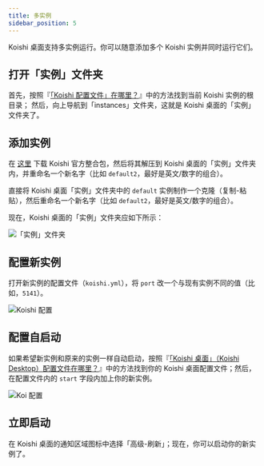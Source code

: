 ```yaml
---
title: 多实例
sidebar_position: 5
---
```



<RecipePre />

Koishi 桌面支持多实例运行。你可以随意添加多个 Koishi 实例并同时运行它们。

## 打开「实例」文件夹

首先，按照『[「Koishi 配置文件」在哪里？](/faq/6)』中的方法找到当前 Koishi 实例的根目录；
然后，向上导航到「instances」文件夹，这就是 Koishi 桌面的「实例」文件夹了。

## 添加实例

<Tabs groupId="add-method">
<TabItem value="new" label="从整合包创建新实例" default>

在 [这里](https://github.com/koishijs/boilerplate/releases) 下载
Koishi 官方整合包，然后将其解压到 Koishi 桌面的「实例」文件夹内，并重命名一个新名字（比如 `default2`，最好是英文/数字的组合）。

</TabItem>
<TabItem value="clone" label="克隆现有实例">

直接将 Koishi 桌面「实例」文件夹中的 `default`
实例制作一个克隆（复制-粘贴），然后重命名一个新名字（比如 `default2`，最好是英文/数字的组合）。

</TabItem>
</Tabs>

现在，Koishi 桌面的「实例」文件夹应如下所示：

![「实例」文件夹](instances.png)

## 配置新实例

打开新实例的配置文件（`koishi.yml`），将 `port` 改一个与现有实例不同的值（比如，`5141`）。

![Koishi 配置](koishi-config.png)

## 配置自启动

如果希望新实例和原来的实例一样自动启动，按照『[「Koishi 桌面」（Koishi Desktop）配置文件在哪里？](/faq/14)』中的方法找到你的
Koishi 桌面配置文件；然后，在配置文件内的 `start` 字段内加上你的新实例。

![Koi 配置](koi-config.png)

## 立即启动

在 Koishi 桌面的通知区域图标中选择「高级-刷新」；现在，你可以启动你的新实例了。
